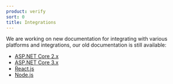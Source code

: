 ```yaml
---
product: verify
sort: 0
title: Integrations
---
```


We are working on new documentation for integrating with various platforms and integrations, our old documentation is still available:

<ul>
  <li><a href="https://docs-old.criipto.com/authentication/aspnetcore/">ASP.NET Core 2.x</a></li>
  <li><a href="https://docs-old.criipto.com/authentication/aspnetcore-v3/">ASP.NET Core 3.x</a></li>
  <li><a href="https://docs-old.criipto.com/authentication/reactjs/">React.js</a></li>
  <li><a href="https://docs-old.criipto.com/authentication/nodejs/">Node.js</a></li>
</ul>